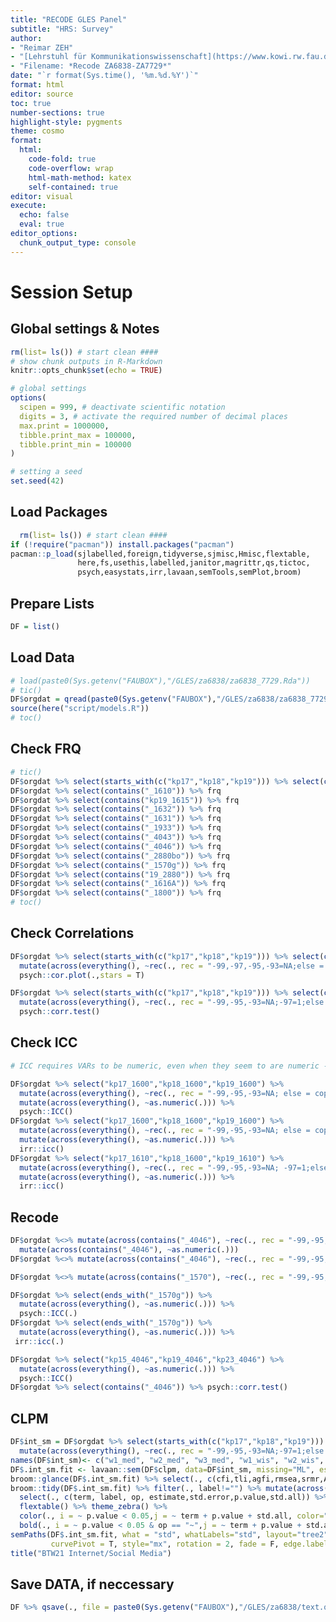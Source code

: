 ```yaml
---
title: "RECODE GLES Panel"
subtitle: "HRS: Survey"
author:
- "Reimar ZEH"
- "[Lehrstuhl für Kommunikationswissenschaft](https://www.kowi.rw.fau.de)"
- "Filename: *Recode ZA6838-ZA7729*"
date: "`r format(Sys.time(), '%m.%d.%Y')`"
format: html
editor: source
toc: true
number-sections: true
highlight-style: pygments
theme: cosmo
format:
  html: 
    code-fold: true
    code-overflow: wrap
    html-math-method: katex
    self-contained: true
editor: visual
execute: 
  echo: false
  eval: true
editor_options: 
  chunk_output_type: console
---
```


# Session Setup

## Global settings & Notes

```r
rm(list= ls()) # start clean ####
# show chunk outputs in R-Markdown
knitr::opts_chunk$set(echo = TRUE)

# global settings
options(
  scipen = 999, # deactivate scientific notation
  digits = 3, # activate the required number of decimal places
  max.print = 1000000,
  tibble.print_max = 100000,
  tibble.print_min = 100000
)

# setting a seed
set.seed(42)
```

## Load Packages

```r
  rm(list= ls()) # start clean ####
if (!require("pacman")) install.packages("pacman")
pacman::p_load(sjlabelled,foreign,tidyverse,sjmisc,Hmisc,flextable,
               here,fs,usethis,labelled,janitor,magrittr,qs,tictoc,
               psych,easystats,irr,lavaan,semTools,semPlot,broom)
```

## Prepare Lists

```r
DF = list()
```

## Load Data

```r
# load(paste0(Sys.getenv("FAUBOX"),"/GLES/za6838/za6838_7729.Rda"))
# tic()
DF$orgdat = qread(paste0(Sys.getenv("FAUBOX"),"/GLES/za6838/za6838_7729.qs"))
source(here("script/models.R"))
# toc()
```

## Check FRQ

```r
# tic()
DF$orgdat %>% select(starts_with(c("kp17","kp18","kp19"))) %>% select(contains(c("_1600","_1610"))) %>% frq
DF$orgdat %>% select(contains("_1610")) %>% frq
DF$orgdat %>% select(contains("kp19_1615")) %>% frq
DF$orgdat %>% select(contains("_1632")) %>% frq
DF$orgdat %>% select(contains("_1631")) %>% frq
DF$orgdat %>% select(contains("_1933")) %>% frq
DF$orgdat %>% select(contains("_4043")) %>% frq
DF$orgdat %>% select(contains("_4046")) %>% frq
DF$orgdat %>% select(contains("_2880bo")) %>% frq
DF$orgdat %>% select(contains("_1570g")) %>% frq
DF$orgdat %>% select(contains("19_2880")) %>% frq
DF$orgdat %>% select(contains("_1616A")) %>% frq
DF$orgdat %>% select(contains("_1800")) %>% frq
# toc()
```


## Check Correlations
```r
DF$orgdat %>% select(starts_with(c("kp17","kp18","kp19"))) %>% select(contains(c("_1600","_1610"))) %>%
  mutate(across(everything(), ~rec(., rec = "-99,-97,-95,-93=NA;else = copy"))) %>%
  psych::cor.plot(.,stars = T)

DF$orgdat %>% select(starts_with(c("kp17","kp18","kp19"))) %>% select(contains(c("_1600","_1610"))) %>%
  mutate(across(everything(), ~rec(., rec = "-99,-95,-93=NA;-97=1;else = copy"))) %>% 
  psych::corr.test()
```

## Check ICC
```r
# ICC requires VARs to be numeric, even when they seem to are numeric -> mutate!

DF$orgdat %>% select("kp17_1600","kp18_1600","kp19_1600") %>%
  mutate(across(everything(), ~rec(., rec = "-99,-95,-93=NA; else = copy"))) %>% 
  mutate(across(everything(), ~as.numeric(.))) %>%
  psych::ICC()
DF$orgdat %>% select("kp17_1600","kp18_1600","kp19_1600") %>%
  mutate(across(everything(), ~rec(., rec = "-99,-95,-93=NA; else = copy"))) %>% 
  mutate(across(everything(), ~as.numeric(.))) %>%
  irr::icc()
DF$orgdat %>% select("kp17_1610","kp18_1600","kp19_1610") %>%
  mutate(across(everything(), ~rec(., rec = "-99,-95,-93=NA; -97=1;else = copy"))) %>% 
  mutate(across(everything(), ~as.numeric(.))) %>%
  irr::icc()

```


## Recode

```r
DF$orgdat %<>% mutate(across(contains("_4046"), ~rec(., rec = "-99,-95,-93=NA; else = copy"))) %>% 
  mutate(across(contains("_4046"), ~as.numeric(.)))
DF$orgdat %<>% mutate(across(contains("_4046"), ~rec(., rec = "-99,-95,-93=NA; else = copy"))) 

DF$orgdat %<>% mutate(across(contains("_1570"), ~rec(., rec = "-99,-95,-93=NA; else = copy")))

DF$orgdat %>% select(ends_with("_1570g")) %>% 
  mutate(across(everything(), ~as.numeric(.))) %>%
  psych::ICC(.)
DF$orgdat %>% select(ends_with("_1570g")) %>% 
  mutate(across(everything(), ~as.numeric(.))) %>%
 irr::icc(.)

DF$orgdat %>% select("kp15_4046","kp19_4046","kp23_4046") %>% 
  mutate(across(everything(), ~as.numeric(.))) %>%
  psych::ICC()
DF$orgdat %>% select(contains("_4046")) %>% psych::corr.test()
```

## CLPM
```r
DF$int_sm = DF$orgdat %>% select(starts_with(c("kp17","kp18","kp19"))) %>% select(contains(c("_1600","_1610"))) %>%
  mutate(across(everything(), ~rec(., rec = "-99,-95,-93=NA;-97=1;else = copy")))
names(DF$int_sm)<- c("w1_med", "w2_med", "w3_med", "w1_wis", "w2_wis", "w3_wis")
DF$.int_sm.fit <- lavaan::sem(DF$clpm, data=DF$int_sm, missing="ML", estimator = "MLR", mimic="Mplus", meanstructure = "default")
broom::glance(DF$.int_sm.fit) %>% select(., c(cfi,tli,agfi,rmsea,srmr,AIC,BIC)) %>% mutate(across(where(is.double), round, 3))
broom::tidy(DF$.int_sm.fit) %>% filter(., label!="") %>% mutate(across(where(is.double), round, 3)) %>% 
  select(., c(term, label, op, estimate,std.error,p.value,std.all)) %>% 
  flextable() %>% theme_zebra() %>% 
  color(., i = ~ p.value < 0.05,j = ~ term + p.value + std.all, color="blue") %>%
  bold(., i = ~ p.value < 0.05 & op == "~",j = ~ term + p.value + std.all, bold=T) %>% autofit()
semPaths(DF$.int_sm.fit, what = "std", whatLabels="std", layout="tree2", intercepts = F, residuals = T, structural = F, 
         curvePivot = T, style="mx", rotation = 2, fade = F, edge.label.cex=0.7, edge.label.position = 0.4)
title("BTW21 Internet/Social Media")


```

## Save DATA, if neccessary

```r
DF %>% qsave(., file = paste0(Sys.getenv("FAUBOX"),"/GLES/za6838/text.qs"))
```
